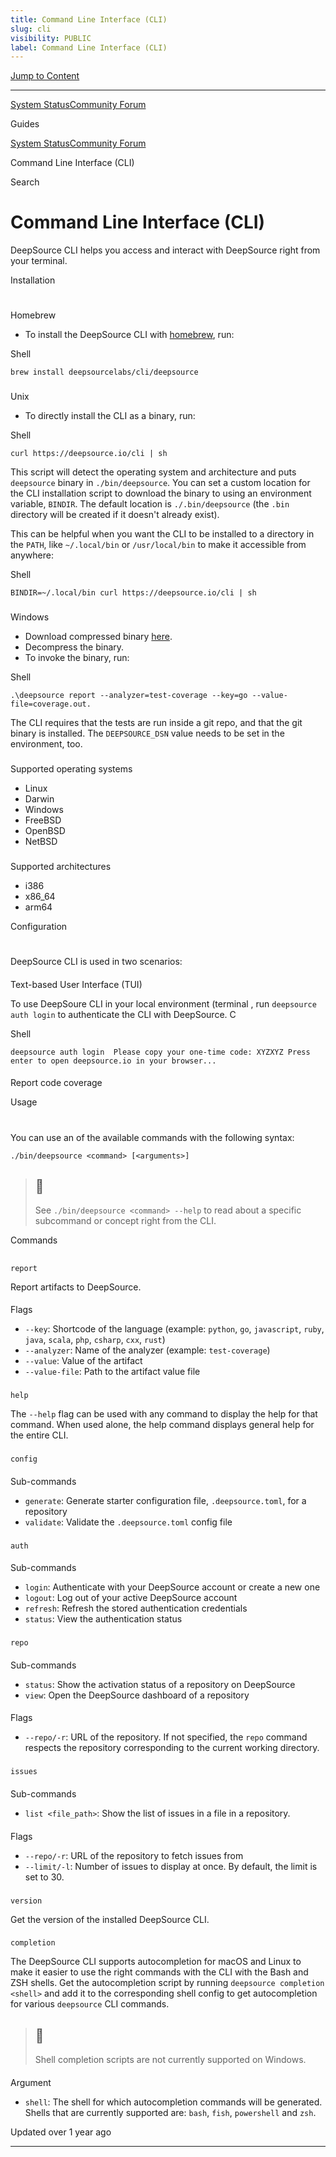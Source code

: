 ```yaml
---
title: Command Line Interface (CLI)
slug: cli
visibility: PUBLIC
label: Command Line Interface (CLI)
---
```

[Jump to Content](#content)

* * *

[System Status](https://deepsourcestatus.com/)[Community Forum](https://discuss.deepsource.com/)

Guides

[System Status](https://deepsourcestatus.com/)[Community Forum](https://discuss.deepsource.com/)

Command Line Interface (CLI)

Search

Command Line Interface (CLI)
============================

DeepSource CLI helps you access and interact with DeepSource right from your terminal.

Installation

[](#installation)
=================================

### 

Homebrew

[](#homebrew)

*   To install the DeepSource CLI with [homebrew](https://brew.sh), run:

Shell

`brew install deepsourcelabs/cli/deepsource`

### 

Unix

[](#unix)

*   To directly install the CLI as a binary, run:

Shell

`curl https://deepsource.io/cli | sh`

This script will detect the operating system and architecture and puts `deepsource` binary in `./bin/deepsource`. You can set a custom location for the CLI installation script to download the binary to using an environment variable, `BINDIR`. The default location is `./.bin/deepsource` (the `.bin` directory will be created if it doesn't already exist).

This can be helpful when you want the CLI to be installed to a directory in the `PATH`, like `~/.local/bin` or `/usr/local/bin` to make it accessible from anywhere:

Shell

`BINDIR=~/.local/bin curl https://deepsource.io/cli | sh`

### 

Windows

[](#windows)

*   Download compressed binary [here](https://github.com/deepsourcelabs/cli/releases/download/v0.5.0/deepsource_0.5.0_windows_x86_64.tar.gz).
*   Decompress the binary.
*   To invoke the binary, run:

Shell

`.\deepsource report --analyzer=test-coverage --key=go --value-file=coverage.out.`

The CLI requires that the tests are run inside a git repo, and that the git binary is installed. The `DEEPSOURCE_DSN` value needs to be set in the environment, too.

### 

Supported operating systems

[](#supported-operating-systems)

*   Linux
*   Darwin
*   Windows
*   FreeBSD
*   OpenBSD
*   NetBSD

### 

Supported architectures

[](#supported-architectures)

*   i386
*   x86\_64
*   arm64

Configuration

[](#configuration)
===================================

DeepSource CLI is used in two scenarios:

#### 

Text-based User Interface (TUI)

[](#text-based-user-interface-tui)

To use DeepSoure CLI in your local environment (terminal , run `deepsource auth login` to authenticate the CLI with DeepSource. C

Shell

`deepsource auth login  Please copy your one-time code: XYZXYZ Press enter to open deepsource.io in your browser...`

#### 

Report code coverage

[](#report-code-coverage)

Usage

[](#usage)
===================

You can use an of the available commands with the following syntax:

`./bin/deepsource <command> [<arguments>]`

> 📘
> --
> 
> See `./bin/deepsource <command> --help` to read about a specific subcommand or concept right from the CLI.

Commands

[](#commands)
-------------------------

### 

`report`

[](#report)

Report artifacts to DeepSource.

#### 

Flags

[](#flags)

*   `--key`: Shortcode of the language (example: `python`, `go`, `javascript`, `ruby`, `java`, `scala`, `php`, `csharp`, `cxx`, `rust`)
*   `--analyzer`: Name of the analyzer (example: `test-coverage`)
*   `--value`: Value of the artifact
*   `--value-file`: Path to the artifact value file

### 

`help`

[](#help)

The `--help` flag can be used with any command to display the help for that command. When used alone, the help command displays general help for the entire CLI.

### 

`config`

[](#config)

#### 

Sub-commands

[](#sub-commands)

*   `generate`: Generate starter configuration file, `.deepsource.toml`, for a repository
*   `validate`: Validate the `.deepsource.toml` config file

### 

`auth`

[](#auth)

#### 

Sub-commands

[](#sub-commands-1)

*   `login`: Authenticate with your DeepSource account or create a new one
*   `logout`: Log out of your active DeepSource account
*   `refresh`: Refresh the stored authentication credentials
*   `status`: View the authentication status

### 

`repo`

[](#repo)

#### 

Sub-commands

[](#sub-commands-2)

*   `status`: Show the activation status of a repository on DeepSource
*   `view`: Open the DeepSource dashboard of a repository

#### 

Flags

[](#flags-1)

*   `--repo/-r`: URL of the repository. If not specified, the `repo` command respects the repository corresponding to the current working directory.

### 

`issues`

[](#issues)

#### 

Sub-commands

[](#sub-commands-3)

*   `list <file_path>`: Show the list of issues in a file in a repository.

#### 

Flags

[](#flags-2)

*   `--repo/-r`: URL of the repository to fetch issues from
*   `--limit/-l`: Number of issues to display at once. By default, the limit is set to 30.

### 

`version`

[](#version)

Get the version of the installed DeepSource CLI.

### 

`completion`

[](#completion)

The DeepSource CLI supports autocompletion for macOS and Linux to make it easier to use the right commands with the CLI with the Bash and ZSH shells. Get the autocompletion script by running `deepsource completion <shell>` and add it to the corresponding shell config to get autocompletion for various `deepsource` CLI commands.

> 📘
> --
> 
> Shell completion scripts are not currently supported on Windows.

#### 

Argument

[](#argument)

*   `shell`: The shell for which autocompletion commands will be generated. Shells that are currently supported are: `bash`, `fish`, `powershell` and `zsh`.

Updated over 1 year ago

* * *
